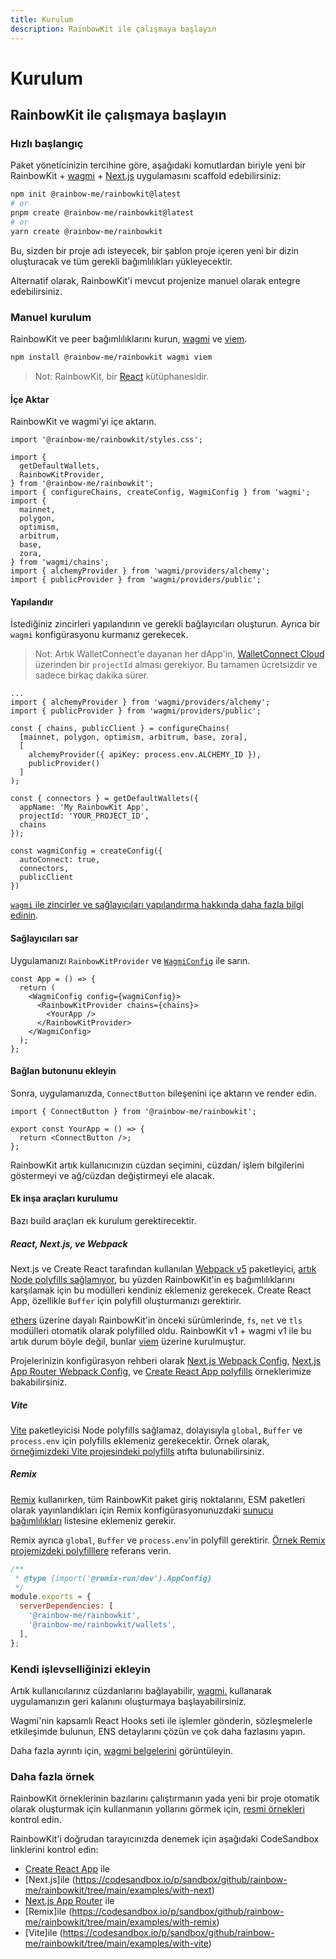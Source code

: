 ```yaml
---
title: Kurulum
description: RainbowKit ile çalışmaya başlayın
---
```


# Kurulum

## RainbowKit ile çalışmaya başlayın

### Hızlı başlangıç

Paket yöneticinizin tercihine göre, aşağıdaki komutlardan biriyle yeni bir RainbowKit + [wagmi](https://wagmi.sh) + [Next.js](https://nextjs.org) uygulamasını scaffold edebilirsiniz:

```bash
npm init @rainbow-me/rainbowkit@latest
# or
pnpm create @rainbow-me/rainbowkit@latest
# or
yarn create @rainbow-me/rainbowkit
```

Bu, sizden bir proje adı isteyecek, bir şablon proje içeren yeni bir dizin oluşturacak ve tüm gerekli bağımlılıkları yükleyecektir.

Alternatif olarak, RainbowKit'i mevcut projenize manuel olarak entegre edebilirsiniz.

### Manuel kurulum

RainbowKit ve peer bağımlılıklarını kurun, [wagmi](https://wagmi.sh/) ve [viem](https://viem.sh).

```bash
npm install @rainbow-me/rainbowkit wagmi viem
```

> Not: RainbowKit, bir [React](https://reactjs.org/) kütüphanesidir.

#### İçe Aktar

RainbowKit ve wagmi'yi içe aktarın.

```tsx
import '@rainbow-me/rainbowkit/styles.css';

import {
  getDefaultWallets,
  RainbowKitProvider,
} from '@rainbow-me/rainbowkit';
import { configureChains, createConfig, WagmiConfig } from 'wagmi';
import {
  mainnet,
  polygon,
  optimism,
  arbitrum,
  base,
  zora,
} from 'wagmi/chains';
import { alchemyProvider } from 'wagmi/providers/alchemy';
import { publicProvider } from 'wagmi/providers/public';
```

#### Yapılandır

İstediğiniz zincirleri yapılandırın ve gerekli bağlayıcıları oluşturun. Ayrıca bir `wagmi` konfigürasyonu kurmanız gerekecek.

> Not: Artık WalletConnect'e dayanan her dApp'in, [WalletConnect Cloud](https://cloud.walletconnect.com/) üzerinden bir `projectId` alması gerekiyor. Bu tamamen ücretsizdir ve sadece birkaç dakika sürer.

```tsx line=4-99
...
import { alchemyProvider } from 'wagmi/providers/alchemy';
import { publicProvider } from 'wagmi/providers/public';

const { chains, publicClient } = configureChains(
  [mainnet, polygon, optimism, arbitrum, base, zora],
  [
    alchemyProvider({ apiKey: process.env.ALCHEMY_ID }),
    publicProvider()
  ]
);

const { connectors } = getDefaultWallets({
  appName: 'My RainbowKit App',
  projectId: 'YOUR_PROJECT_ID',
  chains
});

const wagmiConfig = createConfig({
  autoConnect: true,
  connectors,
  publicClient
})
```

[`wagmi` ile zincirler ve sağlayıcıları yapılandırma hakkında daha fazla bilgi edinin](https://wagmi.sh/docs/providers/configuring-chains).

#### Sağlayıcıları sar

Uygulamanızı `RainbowKitProvider` ve [`WagmiConfig`](https://wagmi.sh/docs/provider) ile sarın.

```tsx
const App = () => {
  return (
    <WagmiConfig config={wagmiConfig}>
      <RainbowKitProvider chains={chains}>
        <YourApp />
      </RainbowKitProvider>
    </WagmiConfig>
  );
};
```

#### Bağlan butonunu ekleyin

Sonra, uygulamanızda, `ConnectButton` bileşenini içe aktarın ve render edin.

```tsx
import { ConnectButton } from '@rainbow-me/rainbowkit';

export const YourApp = () => {
  return <ConnectButton />;
};
```

RainbowKit artık kullanıcınızın cüzdan seçimini, cüzdan/ işlem bilgilerini göstermeyi ve ağ/cüzdan değiştirmeyi ele alacak.

#### Ek inşa araçları kurulumu

Bazı build araçları ek kurulum gerektirecektir.

##### React, Next.js, ve Webpack

Next.js ve Create React tarafından kullanılan [Webpack v5](https://webpack.js.org/blog/2020-10-10-webpack-5-release/) paketleyici, [artık Node polyfills sağlamıyor](https://webpack.js.org/blog/2020-10-10-webpack-5-release/#automatic-nodejs-polyfills-removed), bu yüzden RainbowKit'in eş bağımlılıklarını karşılamak için bu modülleri kendiniz eklemeniz gerekecek. Create React App, özellikle `Buffer` için polyfill oluşturmanızı gerektirir.

[ethers](https://docs.ethers.org/v5/) üzerine dayalı RainbowKit'in önceki sürümlerinde, `fs`, `net` ve `tls` modülleri otomatik olarak polyfilled oldu. RainbowKit v1 + wagmi v1 ile bu artık durum böyle değil, bunlar [viem](https://viem.sh/) üzerine kurulmuştur.

Projelerinizin konfigürasyon rehberi olarak [Next.js Webpack Config](https://github.com/rainbow-me/rainbowkit/blob/main/examples/with-next/next.config.js), [Next.js App Router Webpack Config](https://github.com/rainbow-me/rainbowkit/blob/main/examples/with-next-app/next.config.js), ve [Create React App polyfills](https://github.com/rainbow-me/rainbowkit/blob/main/examples/with-create-react-app/src/polyfills.ts) örneklerimize bakabilirsiniz.

##### Vite

[Vite](https://vitejs.dev) paketleyicisi Node polyfills sağlamaz, dolayısıyla `global`, `Buffer` ve `process.env` için polyfills eklemeniz gerekecektir. Örnek olarak, [örneğimizdeki Vite projesindeki polyfills](https://github.com/rainbow-me/rainbowkit/tree/main/examples/with-vite/src/polyfills.ts) atıfta bulunabilirsiniz.

##### Remix

[Remix](https://remix.run) kullanırken, tüm RainbowKit paket giriş noktalarını, ESM paketleri olarak yayınlandıkları için Remix konfigürasyonunuzdaki [sunucu bağımlılıkları](https://remix.run/docs/en/v1/pages/gotchas#importing-esm-packages) listesine eklemeniz gerekir.

Remix ayrıca `global`, `Buffer` ve `process.env`'in polyfill gerektirir. [Örnek Remix projemizdeki polyfilllere](https://github.com/rainbow-me/rainbowkit/blob/main/examples/with-remix/app/polyfills.ts) referans verin.

```js
/**
 * @type {import('@remix-run/dev').AppConfig}
 */
module.exports = {
  serverDependencies: [
    '@rainbow-me/rainbowkit',
    '@rainbow-me/rainbowkit/wallets',
  ],
};
```

### Kendi işlevselliğinizi ekleyin

Artık kullanıcılarınız cüzdanlarını bağlayabilir, [wagmi.](https://wagmi.sh) kullanarak uygulamanızın geri kalanını oluşturmaya başlayabilirsiniz.

Wagmi'nin kapsamlı React Hooks seti ile işlemler gönderin, sözleşmelerle etkileşimde bulunun, ENS detaylarını çözün ve çok daha fazlasını yapın.

Daha fazla ayrıntı için, [wagmi belgelerini](https://wagmi.sh) görüntüleyin.

### Daha fazla örnek

RainbowKit örneklerinin bazılarını çalıştırmanın yada yeni bir proje otomatik olarak oluşturmak için kullanmanın yollarını görmek için, [resmi örnekleri](https://github.com/rainbow-me/rainbowkit/tree/main/examples) kontrol edin.

RainbowKit'i doğrudan tarayıcınızda denemek için aşağıdaki CodeSandbox linklerini kontrol edin:

-   [Create React App](https://codesandbox.io/p/sandbox/github/rainbow-me/rainbowkit/tree/main/examples/with-create-react-app) ile
-   [Next.js]ile (https://codesandbox.io/p/sandbox/github/rainbow-me/rainbowkit/tree/main/examples/with-next)
-   [Next.js App Router](https://codesandbox.io/p/sandbox/github/rainbow-me/rainbowkit/tree/main/examples/with-next-app) ile
-   [Remix]ile (https://codesandbox.io/p/sandbox/github/rainbow-me/rainbowkit/tree/main/examples/with-remix)
-   [Vite]ile (https://codesandbox.io/p/sandbox/github/rainbow-me/rainbowkit/tree/main/examples/with-vite)
